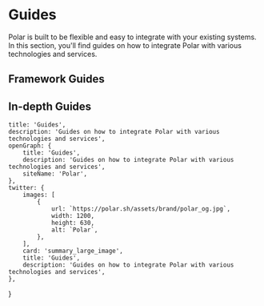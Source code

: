 
# Guides

Polar is built to be flexible and easy to integrate with your existing systems. In this section, you'll find guides on how to integrate Polar with various technologies and services.

## Framework Guides

<div className='grid md:grid-cols-2 grid-cols-1 gap-8'>
    <GuideCard
        icon='nextjs'
        title='Integrating Polar with Next.js'
        description='Learn how to integrate Polar with Next.js'
        href='/docs/guides/nextjs'
    />
    <GuideCard
        icon='express'
        title='Integrating Polar with Express.js'
        description='Integrate Polar with ease using Express.js'
        href='/docs/guides/express'
    />
</div>

## In-depth Guides

<div className='grid md:grid-cols-2 grid-cols-1 gap-8'>
    <GuideCard
        title='Checkouts & Payment Links'
        description='Make it easy to get paid with our Checkout'
        href='/docs/guides/checkouts'
    />
    <GuideCard
        title='Webhooks'
        description='Learn everything about our reliable Webhook events'
        href='/docs/api/webhooks'
    />
</div>

    title: 'Guides',
    description: 'Guides on how to integrate Polar with various technologies and services',
    openGraph: {
        title: 'Guides',
        description: 'Guides on how to integrate Polar with various technologies and services',
        siteName: 'Polar',
    },
    twitter: {
        images: [
            {
                url: `https://polar.sh/assets/brand/polar_og.jpg`,
                width: 1200,
                height: 630,
                alt: `Polar`,
            },
        ],
        card: 'summary_large_image',
        title: 'Guides',
        description: 'Guides on how to integrate Polar with various technologies and services',
    },
}